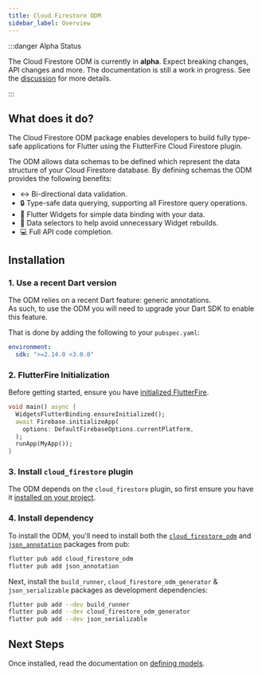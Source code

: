 ```yaml
---
title: Cloud Firestore ODM
sidebar_label: Overview
---
```


:::danger Alpha Status

The Cloud Firestore ODM is currently in **alpha**. Expect breaking changes, API changes and more. The documentation is still a work in progress.
See the [discussion](https://github.com/FirebaseExtended/flutterfire/discussions/7475) for more details.

:::

##  What does it do?

The Cloud Firestore ODM package enables developers to build fully type-safe applications for Flutter using the FlutterFire Cloud Firestore plugin.

The ODM allows data schemas to be defined which represent the data structure of your Cloud Firestore database. By defining schemas the ODM provides the following benefits:

- ↔️ Bi-directional data validation.
- 🔒 Type-safe data querying, supporting all Firestore query operations.
- 🔄 Flutter Widgets for simple data binding with your data.
- 🎯 Data selectors to help avoid unnecessary Widget rebuilds.
- 💻 Full API code completion.

## Installation

### 1. Use a recent Dart version

The ODM relies on a recent Dart feature: generic annotations.  
As such, to use the ODM you will need to upgrade your Dart SDK to enable this feature.

That is done by adding the following to your `pubspec.yaml`:

```yaml
environment:
  sdk: ">=2.14.0 <3.0.0"
```

### 2. FlutterFire Initialization

Before getting started, ensure you have [initialized FlutterFire](../overview.mdx).

```dart
void main() async {
  WidgetsFlutterBinding.ensureInitialized();
  await Firebase.initializeApp(
    options: DefaultFirebaseOptions.currentPlatform,
  );
  runApp(MyApp());
}
```

### 3. Install `cloud_firestore` plugin

The ODM depends on the `cloud_firestore` plugin, so first ensure you have it [installed on your project](../firestore/overview.mdx#installation).

### 4. Install dependency

To install the ODM, you'll need to install both the [`cloud_firestore_odm`](https://pub.dev/packages/cloud_firestore_odm) and [`json_annotation`](https://pub.dev/packages/json_annotation) packages
from pub:

```bash
flutter pub add cloud_firestore_odm
flutter pub add json_annotation
```

Next, install the `build_runner`, `cloud_firestore_odm_generator` & `json_serializable` packages as development dependencies:

```bash
flutter pub add --dev build_runner
flutter pub add --dev cloud_firestore_odm_generator
flutter pub add --dev json_serializable
```

## Next Steps

Once installed, read the documentation on [defining models](./defining-models.mdx).
